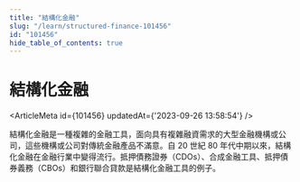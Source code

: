 ```yaml
---
title: "結構化金融"
slug: "/learn/structured-finance-101456"
id: "101456"
hide_table_of_contents: true
---
```



# 結構化金融

<ArticleMeta id={101456} updatedAt={'2023-09-26 13:58:54'} />
<div className='border-solid border-b border-t-0 my-4 border-[var(--ifm-color-gray-300)]' />

結構化金融是一種複雜的金融工具，面向具有複雜融資需求的大型金融機構或公司，這些機構或公司對傳統金融產品不滿意。自 20 世紀 80 年代中期以來，結構化金融在金融行業中變得流行。抵押債務證券（CDOs）、合成金融工具、抵押債券義務（CBOs）和銀行聯合貸款是結構化金融工具的例子。
